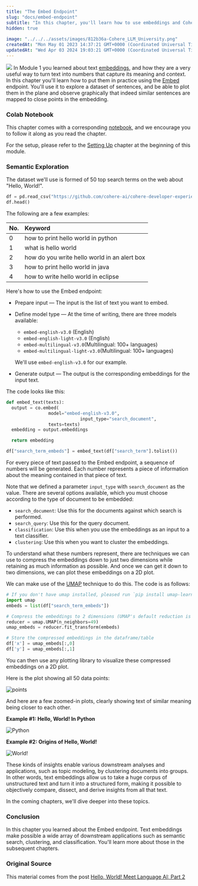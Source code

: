 ```yaml
---
title: "The Embed Endpoint"
slug: "docs/embed-endpoint"
subtitle: "In this chapter, you'll learn how to use embeddings and Cohere's Embed endpoint to explore and get insights on a dataset of sentences"
hidden: true
 
image: "../../../assets/images/812b36a-Cohere_LLM_University.png"
createdAt: "Mon May 01 2023 14:37:21 GMT+0000 (Coordinated Universal Time)"
updatedAt: "Wed Apr 03 2024 19:03:21 GMT+0000 (Coordinated Universal Time)"
---
```

![](../../../assets/images/0d1dd7c-image.png)
In Module 1 you learned about text <a target="_blank" href="/docs/text-embeddings">embeddings</a>, and how they are a very useful way to turn text into numbers that capture its meaning and context. In this chapter you'll learn how to put them in practice using the <a target="_blank" href="/reference/embed">Embed</a> endpoint. You'll use it to explore a dataset of sentences, and be able to plot them in the plane and observe graphically that indeed similar sentences are mapped to close points in the embedding.

### Colab Notebook

This chapter comes with a corresponding [notebook](https://github.com/cohere-ai/cohere-developer-experience/blob/main/notebooks/llmu/Embed_Endpoint.ipynb), and we encourage you to follow it along as you read the chapter.

For the setup, please refer to the <a target="_blank" href="/docs/setting-up">Setting Up</a> chapter at the beginning of this module.

### Semantic Exploration

The dataset we'll use is formed of 50 top search terms on the web about "Hello, World!". 

```python PYTHON
df = pd.read_csv("https://github.com/cohere-ai/cohere-developer-experience/raw/main/notebooks/data/hello-world-kw.csv", names=["search_term"])
df.head()
```

The following are a few examples:

| No. | Keyword                                      |
| :-- | :------------------------------------------- |
| 0   | how to print hello world in python           |
| 1   | what is hello world                          |
| 2   | how do you write hello world in an alert box |
| 3   | how to print hello world in java             |
| 4   | how to write hello world in eclipse          |

Here's how to use the Embed endpoint:

- Prepare input — The input is the list of text you want to embed.

- Define model type — At the time of writing, there are three models available:

  - `embed-english-v3.0` (English)
  - `embed-english-light-v3.0` (English)
  - `embed-multilingual-v3.0`(Multilingual: 100+ languages)
  - `embed-multilingual-light-v3.0`(Multilingual: 100+ languages)

  We'll use `embed-english-v3.0` for our example.

- Generate output — The output is the corresponding embeddings for the input text.

The code looks like this:

```python PYTHON
def embed_text(texts):
  output = co.embed(
                model="embed-english-v3.0",
    						input_type="search_document",
                texts=texts)
  embedding = output.embeddings

  return embedding

df["search_term_embeds"] = embed_text(df["search_term"].tolist())
```

For every piece of text passed to the Embed endpoint, a sequence of numbers will be generated. Each number represents a piece of information about the meaning contained in that piece of text. 

Note that we defined a parameter `input_type` with `search_document` as the value. There are several options available, which you must choose according to the type of document to be embedded:

- `search_document`: Use this for the documents against which search is performed.
- `search_query`: Use this for the query document.
- `classification`: Use this when you use the embeddings as an input to a text classifier.
- `clustering`: Use this when you want to cluster the embeddings.

To understand what these numbers represent, there are techniques we can use to compress the embeddings down to just two dimensions while retaining as much information as possible. And once we can get it down to two dimensions, we can plot these embeddings on a 2D plot.

We can make use of the <a target="_blank" href="https://umap-learn.readthedocs.io/en/latest/?ref=txt.cohere.com">UMAP</a> technique to do this. The code is as follows:

```python PYTHON
# If you don't have umap installed, pleased run `pip install umap-learn` first!
import umap
embeds = list(df["search_term_embeds"]) 

# Compress the embeddings to 2 dimensions (UMAP's default reduction is to 2 dimensions)
reducer = umap.UMAP(n_neighbors=49) 
umap_embeds = reducer.fit_transform(embeds)

# Store the compressed embeddings in the dataframe/table
df['x'] = umap_embeds[:,0]
df['y'] = umap_embeds[:,1]
```

You can then use any plotting library to visualize these compressed embeddings on a 2D plot.

Here is the plot showing all 50 data points:

<img src='../../../assets/images/5329788-image.png' alt='points' />

And here are a few zoomed-in plots, clearly showing text of similar meaning being closer to each other.

**Example #1: Hello, World! In Python**

<img src='../../../assets/images/72633f0-image.png' alt='Python' />

**Example #2: Origins of Hello, World!**

<img src='../../../assets/images/3e06b41-image.png' alt='World!' />

These kinds of insights enable various downstream analyses and applications, such as topic modeling, by clustering documents into groups. In other words, text embeddings allow us to take a huge corpus of unstructured text and turn it into a structured form, making it possible to objectively compare, dissect, and derive insights from all that text.

In the coming chapters, we'll dive deeper into these topics.

### Conclusion

In this chapter you learned about the Embed endpoint. Text embeddings make possible a wide array of downstream applications such as semantic search, clustering, and classification. You'll learn more about those in the subsequent chapters.

### Original Source

This material comes from the post <a target="_blank" href="https://cohere.com/blog/hello-world-p2/">Hello, World! Meet Language AI: Part 2</a>

